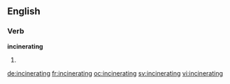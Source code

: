 ==English==

===Verb===
'''incinerating'''

# {{present participle of|incinerate}}

[[de:incinerating]]
[[fr:incinerating]]
[[oc:incinerating]]
[[sv:incinerating]]
[[vi:incinerating]]